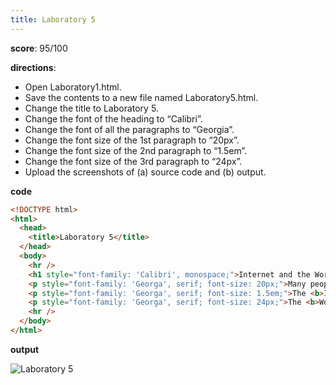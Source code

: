 ```yaml
---
title: Laboratory 5
---
```


**score**: 95/100

**directions**:

- Open Laboratory1.html.
- Save the contents to a new file named Laboratory5.html.
- Change the title to Laboratory 5.
- Change the font of the heading to “Calibri”.
- Change the font of all the paragraphs to “Georgia”.
- Change the font size of the 1st paragraph to “20px”.
- Change the font size of the 2nd paragraph to “1.5em”.
- Change the font size of the 3rd paragraph to “24px”.
- Upload the screenshots of (a) source code and (b) output.

**code**

```html
<!DOCTYPE html>
<html>
  <head>
    <title>Laboratory 5</title>
  </head>
  <body>
    <hr />
    <h1 style="font-family: 'Calibri', monospace;">Internet and the World Wide Web</h1>
    <p style="font-family: 'Georga', serif; font-size: 20px;">Many people use the terms <b>Internet</b> and the <b>World Wide Web</b> interchangeably, but in fact, the two terms are not synonymous. The internet and the Web are two separated but related things.</p>
    <p style="font-family: 'Georga', serif; font-size: 1.5em;">The <b>Internet</b> is massive network of networks, a networking infrastracture. It connects millions of computers together globally, forming a network in which any computer can communicate with other computers as long as they are both connected to the internet. Information can travel via the internet via a variety of languages called <i>"Protocols"</i>.</p>
    <p style="font-family: 'Georga', serif; font-size: 24px;">The <b>World Wide Web</b> or simply <i>"Web"</i>, is a way of accessing information over the medium of the internet. It is an information-sharing model that is built on top of the internet. The Web use the <b>HTTP protocol</b>, only one of the languages spoken over the internet, to transmit data.</p>
    <hr />
  </body>
</html>
```

**output**

<Image src="/01/lab5.png" alt="Laboratory 5" width={1704} height={1018} />
